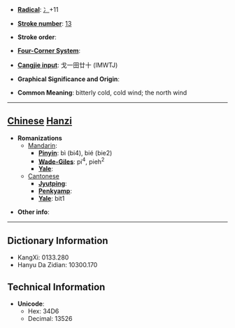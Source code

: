 * '''[[Wiktionary:Chinese radical index| Radical]]''': [[Wiktionary:Chinese radical index 冫|冫]]+11

* '''[[Wiktionary:Chinese total strokes index|Stroke number]]''': [[Wiktionary:Chinese total strokes index 13|13]]

* '''Stroke order''': 

* '''[[Wiktionary:Chinese four corner index|Four-Corner System]]''': 

* '''[[Wiktionary:Chinese Cangjie index|Cangjie input]]''': 戈一田廿十 (IMWTJ)

* '''Graphical Significance and Origin''': 

* '''Common Meaning''': bitterly cold, cold wind; the north wind

----

== [[Chinese]] [[Hanzi]] ==

* '''Romanizations'''
** [[Mandarin]]:
*** '''[[Pinyin]]''': bì (bi4), bié (bie2)
*** '''[[Wade-Giles]]''': pi<sup>4</sup>, pieh<sup>2</sup>
*** '''[[Yale]]''': 
**[[Cantonese]]
***'''[[Jyutping]]''':
***'''[[Penkyamp]]''': 
***'''[[Yale]]''': bit1

* '''Other info''': 

----

== Dictionary Information ==

* KangXi: 0133.280
* Hanyu Da Zidian: 10300.170

== Technical Information ==

* '''Unicode''':
** Hex: 34D6
** Decimal: 13526